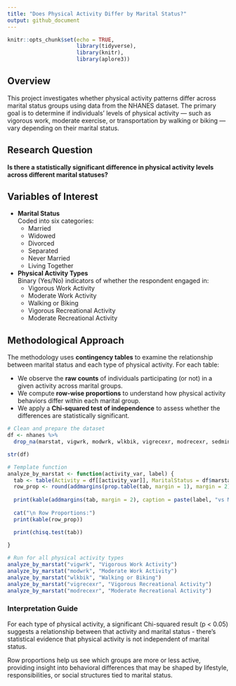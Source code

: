 ```yaml
---
title: "Does Physical Activity Differ by Marital Status?"
output: github_document
---
```


```r
knitr::opts_chunk$set(echo = TRUE,
                      library(tidyverse),
                      library(knitr),
                      library(aplore3))
```

## Overview

This project investigates whether physical activity patterns differ across marital status groups using data from the NHANES dataset. The primary goal is to determine if individuals' levels of physical activity — such as vigorous work, moderate exercise, or transportation by walking or biking — vary depending on their marital status.

## Research Question

**Is there a statistically significant difference in physical activity levels across different marital statuses?**

## Variables of Interest

-   **Marital Status**\
    Coded into six categories:
    -   Married\
    -   Widowed\
    -   Divorced\
    -   Separated\
    -   Never Married\
    -   Living Together
-   **Physical Activity Types**\
    Binary (Yes/No) indicators of whether the respondent engaged in:
    -   Vigorous Work Activity\
    -   Moderate Work Activity\
    -   Walking or Biking\
    -   Vigorous Recreational Activity\
    -   Moderate Recreational Activity

## Methodological Approach

The methodology uses **contingency tables** to examine the relationship between marital status and each type of physical activity. For each table:

-   We observe the **raw counts** of individuals participating (or not) in a given activity across marital groups.
-   We compute **row-wise proportions** to understand how physical activity behaviors differ within each marital group.
-   We apply a **Chi-squared test of independence** to assess whether the differences are statistically significant.

```r
# Clean and prepare the dataset
df <- nhanes %>%
  drop_na(marstat, vigwrk, modwrk, wlkbik, vigrecexr, modrecexr, sedmin) # Drops all the missing values

str(df)

```

```r
# Template function
analyze_by_marstat <- function(activity_var, label) {
  tab <- table(Activity = df[[activity_var]], MaritalStatus = df$marstat)
  row_prop <- round(addmargins(prop.table(tab, margin = 1), margin = 2), 3)
  
  print(kable(addmargins(tab, margin = 2), caption = paste(label, "vs Marital Status")))
  
  cat("\n Row Proportions:")
  print(kable(row_prop))

  print(chisq.test(tab))
  
}

# Run for all physical activity types
analyze_by_marstat("vigwrk", "Vigorous Work Activity")
analyze_by_marstat("modwrk", "Moderate Work Activity")
analyze_by_marstat("wlkbik", "Walking or Biking")
analyze_by_marstat("vigrecexr", "Vigorous Recreational Activity")
analyze_by_marstat("modrecexr", "Moderate Recreational Activity")

```

### Interpretation Guide

For each type of physical activity, a significant Chi-squared result (p \< 0.05) suggests a relationship between that activity and marital status - there's statistical evidence that physical activity is not independent of marital status.

Row proportions help us see which groups are more or less active, providing insight into behavioral differences that may be shaped by lifestyle, responsibilities, or social structures tied to marital status.
